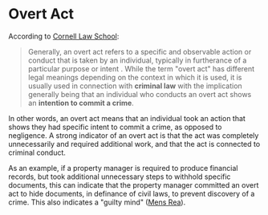 # Overt Act

According to [Cornell Law School](https://www.law.cornell.edu/wex/overt_act):

> Generally, an overt act refers to a specific and observable action or conduct
> that is taken by an individual, typically in furtherance of a particular
> purpose or intent . While the term "overt act" has different legal meanings
> depending on the context in which it is used, it is usually used in connection
> with **criminal law** with the implication generally being that an individual who
> conducts an overt act shows an **intention to commit a crime**.

In other words, an overt act means that an individual took an action that shows
they had specific intent to commit a crime, as opposed to negligence. A strong
indicator of an overt act is that the act was completely unnecessarily and
required additional work, and that the act is connected to criminal conduct.

As an example, if a property manager is required to produce financial records,
but took additional unnecessary steps to withhold specific documents, this can
indicate that the property manager committed an overt act to hide documents, in
definance of civil laws, to prevent discovery of a crime. This also indicates
a "guilty mind" ([Mens Rea](/docs/concepts/mens-rea)).

